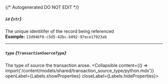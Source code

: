 {/* Autogenerated DO NOT EDIT  */}

##### `id` *{`str`}*
The unique identitifer of the record being referenced
<br/>
**Example:** `13d946f0-c5d5-42bc-b092-97ece17923ab`

---
##### `type` *{`TransactionSourceType`}*
The type of source the transaction arose.
<Collapsible content={() => import('/content/models/shared/transaction_source_type/python.mdx')} openLabel={Labels.showProperties} closeLabel={Labels.hideProperties}>
</Collapsible>


